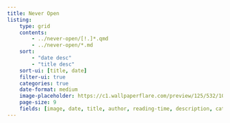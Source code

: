 ```yaml
---
title: Never Open
listing:
    type: grid
    contents:
        - ../never-open/[!.]*.qmd
        - ../never-open/*.md
    sort:
        - "date desc"
        - "title desc"
    sort-ui: [title, date]
    filter-ui: true
    categories: true
    date-format: medium
    image-placeholder: https://c1.wallpaperflare.com/preview/125/532/1002/vault-business-bank-vault-bank.jpg # creative commons license
    page-size: 9
    fields: [image, date, title, author, reading-time, description, categories]
---
```

